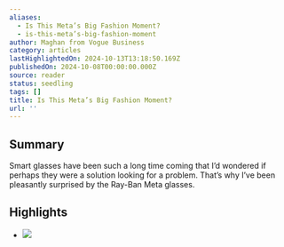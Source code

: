 ```yaml
---
aliases:
  - Is This Meta’s Big Fashion Moment?
  - is-this-meta’s-big-fashion-moment
author: Maghan from Vogue Business
category: articles
lastHighlightedOn: 2024-10-13T13:18:50.169Z
publishedOn: 2024-10-08T00:00:00.000Z
source: reader
status: seedling
tags: []
title: Is This Meta’s Big Fashion Moment?
url: ''
---
```

## Summary

Smart glasses have been such a long time coming that I’d wondered if perhaps they were a solution looking for a problem. That’s why I’ve been pleasantly surprised by the Ray-Ban Meta glasses.

## Highlights

- ![](https://media.sailthru.com/composer/images/sailthru-prod-67n/CN_LOGO_STANDARD2_WHITE.png)
